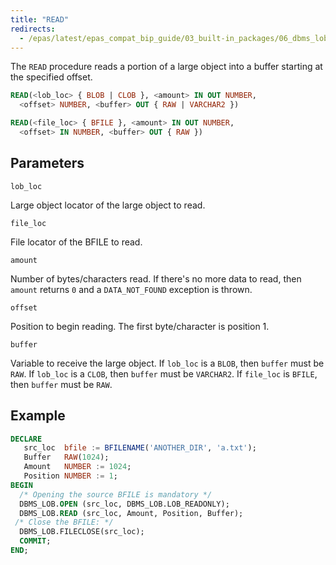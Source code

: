 ```yaml
---
title: "READ"
redirects:
  - /epas/latest/epas_compat_bip_guide/03_built-in_packages/06_dbms_lob/10_read/ #generated for docs/epas/reorg-role-use-case-mode
---
```


The `READ` procedure reads a portion of a large object into a buffer starting at the specified offset.

```sql
READ(<lob_loc> { BLOB | CLOB }, <amount> IN OUT NUMBER,
  <offset> NUMBER, <buffer> OUT { RAW | VARCHAR2 })

READ(<file_loc> { BFILE }, <amount> IN OUT NUMBER,
  <offset> IN NUMBER, <buffer> OUT { RAW })
```

## Parameters

`lob_loc`

 Large object locator of the large object to read.

 `file_loc`

 File locator of the BFILE to read.

`amount`

 Number of bytes/characters read. If there's no more data to read, then `amount` returns `0` and a `DATA_NOT_FOUND` exception is thrown.

`offset`

 Position to begin reading. The first byte/character is position 1.

`buffer`

 Variable to receive the large object. If `lob_loc` is a `BLOB`, then `buffer` must be `RAW`. If `lob_loc` is a `CLOB`, then `buffer` must be `VARCHAR2`. If `file_loc` is `BFILE`, then `buffer` must be `RAW`.

## Example

``` sql
DECLARE
   src_loc  bfile := BFILENAME('ANOTHER_DIR', 'a.txt');
   Buffer   RAW(1024);
   Amount   NUMBER := 1024;
   Position NUMBER := 1;
BEGIN
  /* Opening the source BFILE is mandatory */
  DBMS_LOB.OPEN (src_loc, DBMS_LOB.LOB_READONLY);
  DBMS_LOB.READ (src_loc, Amount, Position, Buffer); 
 /* Close the BFILE: */
  DBMS_LOB.FILECLOSE(src_loc);
  COMMIT;
END;
```